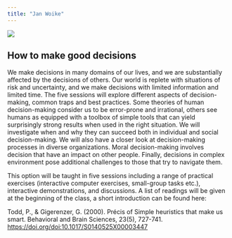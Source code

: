 ```yaml
---
title: "Jan Woike"
---
```


![](images/woike.jpg)

## How to make good decisions

We make decisions in many domains of our lives, and we are substantially affected by the decisions of others. Our world is replete with situations of risk and uncertainty, and we make decisions with limited information and limited time. The five sessions will explore different aspects of decision-making, common traps and best practices. Some theories of human decision-making consider us to be error-prone and irrational, others see humans as equipped with a toolbox of simple tools that can yield surprisingly strong results when used in the right situation. We will investigate when and why they can succeed both in individual and social decision-making. We will also have a closer look at decision-making processes in diverse organizations. Moral decision-making involves decision that have an impact on other people. Finally, decisions in complex environment pose additional challenges to those that try to navigate them.  

This option will be taught in five sessions including a range of practical exercises (interactive computer exercises, small-group tasks etc.), interactive demonstrations, and discussions. A list of readings will be given at the beginning of the class, a short introduction can be found here: 

Todd, P., & Gigerenzer, G. (2000). Précis of Simple heuristics that make us smart. Behavioral and Brain Sciences, 23(5), 727-741. <https://doi.org/doi:10.1017/S0140525X00003447>


